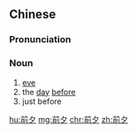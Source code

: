==Chinese==
{{zh-forms}}

===Pronunciation===
{{zh-pron
|m=qiánxī
|c=cin4 zik6
|mn=qz,zz:chiân-si̍t/xm:chiân-se̍k
|cat=n
}}

===Noun===
{{zh-noun}}

# [[eve]]
# the [[day]] [[before]]
# just before

[[hu:前夕]]
[[mg:前夕]]
[[chr:前夕]]
[[zh:前夕]]
